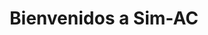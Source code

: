 ---
title: Bienvenidos a Sim-AC
description: Docs sobre Sim-AC
template: splash
hero:
  tagline: Documentación para el simulador Sim-AC.
  image:
    file: ../../assets/Logo1-Sim-AC.svg
  actions:
    - text: Comenzar
      link: /Sim-AC-Docs/descripcion/general/
      icon: right-arrow
      variant: primary
    - text: Construido con Starlight docs
      link: https://starlight.astro.build
      icon: external
---